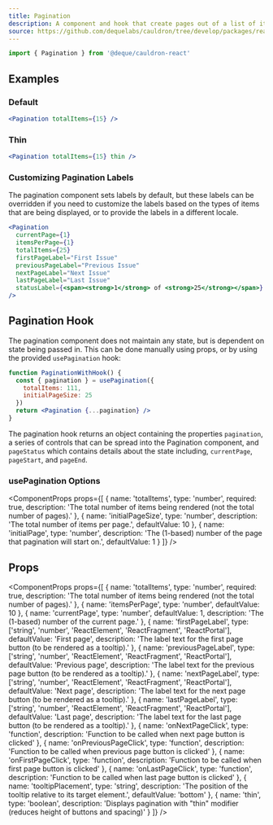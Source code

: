 ```yaml
---
title: Pagination
description: A component and hook that create pages out of a list of items.
source: https://github.com/dequelabs/cauldron/tree/develop/packages/react/src/components/Pagination/Pagination.tsx
---
```



```js
import { Pagination } from '@deque/cauldron-react'
```

## Examples

### Default

```jsx example
<Pagination totalItems={15} />
```

### Thin

```jsx example
<Pagination totalItems={15} thin />
```

### Customizing Pagination Labels

The pagination component sets labels by default, but these labels can be overridden if you need to customize the labels based on the types of items that are being displayed, or to provide the labels in a different locale.

```jsx example
<Pagination
  currentPage={1}
  itemsPerPage={1}
  totalItems={25}
  firstPageLabel="First Issue"
  previousPageLabel="Previous Issue"
  nextPageLabel="Next Issue"
  lastPageLabel="Last Issue"
  statusLabel={<span><strong>1</strong> of <strong>25</strong></span>}
/>
```

## Pagination Hook

The pagination component does not maintain any state, but is dependent on state being passed in. This can be done manually using props, or by using the provided `usePagination` hook:

```jsx example
function PaginationWithHook() {
  const { pagination } = usePagination({
    totalItems: 111,
    initialPageSize: 25
  })
  return <Pagination {...pagination} />
}
```

The pagination hook returns an object containing the properties `pagination`, a series of controls that can be spread into the Pagination component, and `pageStatus` which contains details about the state including, `currentPage`, `pageStart`, and `pageEnd`.

### usePagination Options

<ComponentProps
  props={[
    {
      name: 'totalItems',
      type: 'number',
      required: true,
      description: 'The total number of items being rendered (not the total number of pages).'
    },
    {
      name: 'initialPageSize',
      type: 'number',
      description: 'The total number of items per page.',
      defaultValue: 10
    },
    {
      name: 'initialPage',
      type: 'number',
      description: 'The (1-based) number of the page that pagination will start on.',
      defaultValue: 1
    }
  ]}
/>

## Props

<ComponentProps
  props={[
    {
      name: 'totalItems',
      type: 'number',
      required: true,
      description: 'The total number of items being rendered (not the total number of pages).'
    },
    {
      name: 'itemsPerPage',
      type: 'number',
      defaultValue: 10
    },
    {
      name: 'currentPage',
      type: 'number',
      defaultValue: 1,
      description: 'The (1-based) number of the current page.'
    },
    {
      name: 'firstPageLabel',
      type: ['string', 'number', 'ReactElement', 'ReactFragment', 'ReactPortal'],
      defaultValue: 'First page',
      description: 'The label text for the first page button (to be rendered as a tooltip).'
    },
    {
      name: 'previousPageLabel',
      type: ['string', 'number', 'ReactElement', 'ReactFragment', 'ReactPortal'],
      defaultValue: 'Previous page',
      description: 'The label text for the previous page button (to be rendered as a tooltip).'
    },
    {
      name: 'nextPageLabel',
      type: ['string', 'number', 'ReactElement', 'ReactFragment', 'ReactPortal'],
      defaultValue: 'Next page',
      description: 'The label text for the next page button (to be rendered as a tooltip).'
    },
    {
      name: 'lastPageLabel',
      type: ['string', 'number', 'ReactElement', 'ReactFragment', 'ReactPortal'],
      defaultValue: 'Last page',
      description: 'The label text for the last page button (to be rendered as a tooltip).'
    },
    {
      name: 'onNextPageClick',
      type: 'function',
      description: 'Function to be called when next page button is clicked'
    },
    {
      name: 'onPreviousPageClick',
      type: 'function',
      description: 'Function to be called when previous page button is clicked'
    },
    {
      name: 'onFirstPageClick',
      type: 'function',
      description: 'Function to be called when first page button is clicked'
    },
    {
      name: 'onLastPageClick',
      type: 'function',
      description: 'Function to be called when last page button is clicked'
    },
    {
      name: 'tooltipPlacement',
      type: 'string',
      description: 'The position of the tooltip relative to its target element.',
      defaultValue: 'bottom'
    },
    {
      name: 'thin',
      type: 'boolean',
      description: 'Displays pagination with "thin" modifier (reduces height of buttons and spacing)'
    }
  ]}
/>